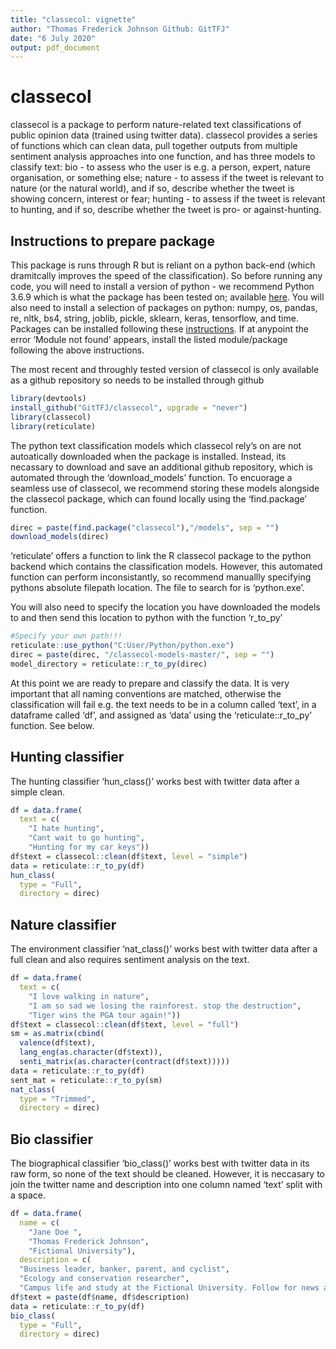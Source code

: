 ```yaml
---
title: "classecol: vignette"
author: "Thomas Frederick Johnson Github: GitTFJ"
date: "6 July 2020"
output: pdf_document
---
```


# classecol

classecol is a package to perform nature-related text classifications of public opinion data (trained using twitter data). classecol provides a series of functions which can clean data, pull together outputs from multiple sentiment analysis approaches into one function, and has three models to classify text: bio - to assess who the user is e.g. a person, expert, nature organisation, or something else; nature - to assess if the tweet is relevant to nature (or the natural world), and if so, describe whether the tweet is showing concern, interest or fear; hunting - to assess if the tweet is relevant to hunting, and if so, describe whether the tweet is pro- or against-hunting.

## Instructions to prepare package

This package is runs through R but is reliant on a python back-end (which dramitcally improves the speed of the classification). So before running any code, you will need to install a version of python - we recommend Python 3.6.9 which is what the package has been tested on; available [here](https://www.python.org/downloads/release/python-369/). You will also need to install a selection of packages on python: numpy, os, pandas, re, nltk, bs4, string, joblib, pickle, sklearn, keras, tensorflow, and time. Packages can be installed following these [instructions](https://packaging.python.org/tutorials/installing-packages/). If at anypoint the error 'Module not found' appears, install the listed module/package following the above instructions.

The most recent and throughly tested version of classecol is only available as a github repository so needs to be installed through github
```r
library(devtools)
install_github("GitTFJ/classecol", upgrade = "never")
library(classecol)
library(reticulate)
```

The python text classification models which classecol rely's on are not autoatically downloaded when the package is installed. Instead, its necassary to download and save an additional github repository, which is automated through the 'download_models' function. To encuorage a seamless use of classecol, we recommend storing these models alongside the classecol package, which can found locally using the 'find.package' function.
```r
direc = paste(find.package("classecol"),"/models", sep = "")
download_models(direc)
```

'reticulate' offers a function to link the R classecol package to the python backend which contains the classification models. However, this automated function can perform inconsistantly, so recommend manuallly specifying pythons absolute filepath location. The file to search for is 'python.exe'. 

You will also need to specify the location you have downloaded the models to and then send this location to python with the function 'r_to_py'
```r
#Specify your own path!!!
reticulate::use_python("C:User/Python/python.exe") 
direc = paste(direc, "/classecol-models-master/", sep = "")
model_directory = reticulate::r_to_py(direc)
```



At this point we are ready to prepare and classify the data. It is very important that all naming conventions are matched, otherwise the classification will fail e.g. the text needs to be in a column called 'text', in a dataframe called 'df', and assigned as 'data' using the 'reticulate::r_to_py' function. See below.

## Hunting classifier
The hunting classifier 'hun_class()' works best with twitter data after a simple clean. 
```r
df = data.frame(
  text = c(
    "I hate hunting", 
    "Cant wait to go hunting", 
    "Hunting for my car keys"))
df$text = classecol::clean(df$text, level = "simple")
data = reticulate::r_to_py(df)
hun_class(
  type = "Full",
  directory = direc)
```


## Nature classifier
The environment classifier 'nat_class()' works best with twitter data after a full clean and also requires sentiment analysis on the text.
```r
df = data.frame(
  text = c(
    "I love walking in nature", 
    "I am so sad we losing the rainforest. stop the destruction", 
    "Tiger wins the PGA tour again!"))
df$text = classecol::clean(df$text, level = "full")
sm = as.matrix(cbind(
  valence(df$text), 
  lang_eng(as.character(df$text)), 
  senti_matrix(as.character(contract(df$text)))))
data = reticulate::r_to_py(df)
sent_mat = reticulate::r_to_py(sm)
nat_class(
  type = "Trimmed",
  directory = direc)
```


## Bio classifier
The biographical classifier 'bio_class()' works best with twitter data in its raw form, so none of the text should be cleaned. However, it is neccasary to join the twitter name and description into one column named 'text' split with a space. 
```r
df = data.frame(
  name = c(
    "Jane Doe ",
    "Thomas Frederick Johnson",
    "Fictional University"),
  description = c(
  "Business leader, banker, parent, and cyclist", 
  "Ecology and conservation researcher", 
  "Campus life and study at the Fictional University. Follow for news and updates"))
df$text = paste(df$name, df$description)
data = reticulate::r_to_py(df)
bio_class(
  type = "Full",
  directory = direc)
```
